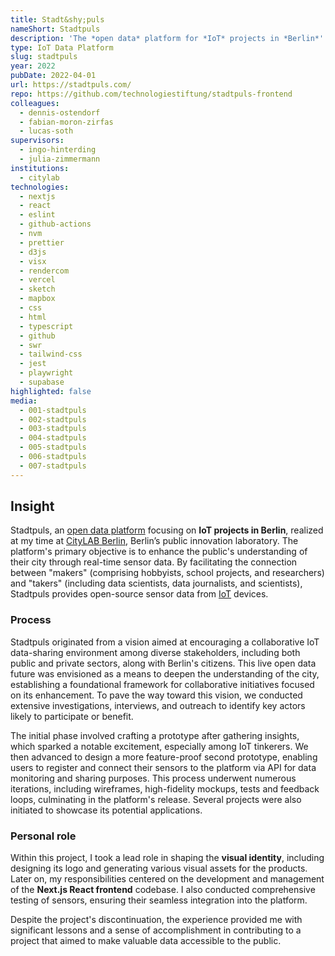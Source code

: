 ```yaml
---
title: Stadt&shy;puls
nameShort: Stadtpuls
description: 'The *open data* platform for *IoT* projects in *Berlin*'
type: IoT Data Platform
slug: stadtpuls
year: 2022
pubDate: 2022-04-01
url: https://stadtpuls.com/
repo: https://github.com/technologiestiftung/stadtpuls-frontend
colleagues:
  - dennis-ostendorf
  - fabian-moron-zirfas
  - lucas-soth
supervisors:
  - ingo-hinterding
  - julia-zimmermann
institutions:
  - citylab
technologies:
  - nextjs
  - react
  - eslint
  - github-actions
  - nvm
  - prettier
  - d3js
  - visx
  - rendercom
  - vercel
  - sketch
  - mapbox
  - css
  - html
  - typescript
  - github
  - swr
  - tailwind-css
  - jest
  - playwright
  - supabase
highlighted: false
media:
  - 001-stadtpuls
  - 002-stadtpuls
  - 003-stadtpuls
  - 004-stadtpuls
  - 005-stadtpuls
  - 006-stadtpuls
  - 007-stadtpuls
---
```


## Insight

Stadtpuls, an [open data platform](https://stadtpuls.com/) focusing on **IoT projects in Berlin**, realized at my time at [CityLAB Berlin](https://citylab-berlin.org/), Berlin’s public innovation laboratory. The platform's primary objective is to enhance the public's understanding of their city through real-time sensor data. By facilitating the connection between "makers" (comprising hobbyists, school projects, and researchers) and "takers" (including data scientists, data journalists, and scientists), Stadtpuls provides open-source sensor data from [IoT](https://en.wikipedia.org/wiki/Internet_of_things) devices.

### Process

Stadtpuls originated from a vision aimed at encouraging a collaborative IoT data-sharing environment among diverse stakeholders, including both public and private sectors, along with Berlin's citizens. This live open data future was envisioned as a means to deepen the understanding of the city, establishing a foundational framework for collaborative initiatives focused on its enhancement. To pave the way toward this vision, we conducted extensive investigations, interviews, and outreach to identify key actors likely to participate or benefit.

The initial phase involved crafting a prototype after gathering insights, which sparked a notable excitement, especially among IoT tinkerers. We then advanced to design a more feature-proof second prototype, enabling users to register and connect their sensors to the platform via API for data monitoring and sharing purposes. This process underwent numerous iterations, including wireframes, high-fidelity mockups, tests and feedback loops, culminating in the platform's release. Several projects were also initiated to showcase its potential applications.

### Personal role

Within this project, I took a lead role in shaping the **visual identity**, including designing its logo and generating various visual assets for the products. Later on, my responsibilities centered on the development and management of the **Next.js React frontend** codebase. I also conducted comprehensive testing of sensors, ensuring their seamless integration into the platform.

Despite the project's discontinuation, the experience provided me with significant lessons and a sense of accomplishment in contributing to a project that aimed to make valuable data accessible to the public.